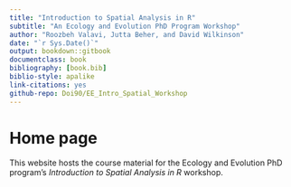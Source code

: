 ```yaml
---
title: "Introduction to Spatial Analysis in R"
subtitle: "An Ecology and Evolution PhD Program Workshop"
author: "Roozbeh Valavi, Jutta Beher, and David Wilkinson"
date: "`r Sys.Date()`"
output: bookdown::gitbook
documentclass: book
bibliography: [book.bib]
biblio-style: apalike
link-citations: yes
github-repo: Doi90/EE_Intro_Spatial_Workshop
---
```


# Home page

This website hosts the course material for the Ecology and Evolution PhD program's *Introduction to Spatial Analysis in R* workshop.